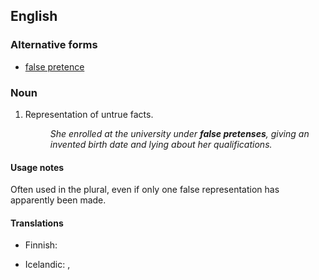 ==English==

===Alternative forms===
* [[false pretence]] {{q|British spelling}}

===Noun===
{{en-noun}} {{tlb|en|US spelling}}

# Representation of untrue facts.
#: ''She enrolled at the university under '''false pretenses''', giving an invented birth date and lying about her qualifications.''

====Usage notes====
Often used in the plural, even if only one false representation has apparently been made.

====Translations====
{{trans-top|representation of untrue facts}}
* Finnish: {{t|fi|väärä peruste}}
{{trans-mid}}
* Icelandic: {{t|is|falskar forsendur|f-p}}, {{t+|is|svik|n-p}}
{{trans-bottom}}